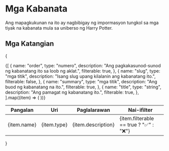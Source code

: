 # Mga Kabanata
Ang mapagkukunan na ito ay nagbibigay ng impormasyon tungkol sa mga tiyak na kabanata mula sa uniberso ng Harry Potter.

## Mga Katangian
{
<table>
  <thead>
    <tr>
      <th>Pangalan</th>
      <th>Uri</th>
      <th>Paglalarawan</th>
      <th>Nai-ifilter</th>
    </tr>
  </thead>
  <tbody>
    {[
      {
        name: "order",
        type: "numero",
        description: "Ang pagkakasunod-sunod ng kabanatang ito sa loob ng aklat.",
        filterable: true,
      },
      {
        name: "slug",
        type: "mga titik",
        description: "Isang slug upang kilalanin ang kabanatang ito.",
        filterable: false,
      },
      {
        name: "summary",
        type: "mga titik",
        description: "Ang buod ng kabanatang na ito.",
        filterable: true,
      },
      {
        name: "title",
        type: "string",
        description: "Ang pamagat ng kabanatang ito.",
        filterable: true,
      },
    ].map((item) => (
      <tr key={item.name}>
        <td>{item.name}</td>
        <td>{item.type}</td>
        <td>{item.description}</td>
        <td>{item.filterable == true ? "✅" : "❌"}</td>
      </tr>
    ))}
  </tbody>
</table>
}
